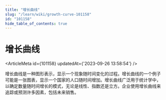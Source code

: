 ```yaml
---
title: "增长曲线"
slug: "/learn/wiki/growth-curve-101158"
id: "101158"
hide_table_of_contents: true
---
```



# 增长曲线

<ArticleMeta id={101158} updatedAt={'2023-09-26 13:58:54'} />
<div className='border-solid border-b border-t-0 my-4 border-[var(--ifm-color-gray-300)]' />

增长曲线是一种图形表示，显示一个现象随时间变化的过程。增长曲线的一个例子可能是一张图表，显示一个国家的人口随时间增加。增长曲线广泛用于统计学中，以确定数量随时间增长的模式，无论是线性、指数还是立方。企业使用增长曲线来追踪或预测许多因素，包括未来销售。
